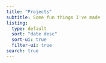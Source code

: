 ```yaml
---
title: "Projects"
subtitle: Some fun things I've made
listing:
  type: default
  sort: "date desc"
  sort-ui: true
  filter-ui: true
search: true
---
```

